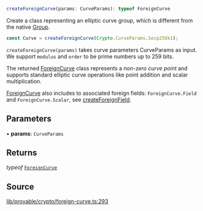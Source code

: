 ```ts
createForeignCurve(params: CurveParams): typeof ForeignCurve
```

Create a class representing an elliptic curve group, which is different from the native [Group](../classes/Group.mdx).

```ts
const Curve = createForeignCurve(Crypto.CurveParams.Secp256k1);
```

`createForeignCurve(params)` takes curve parameters CurveParams as input.
We support `modulus` and `order` to be prime numbers up to 259 bits.

The returned [ForeignCurve](../classes/ForeignCurve.mdx) class represents a _non-zero curve point_ and supports standard
elliptic curve operations like point addition and scalar multiplication.

[ForeignCurve](../classes/ForeignCurve.mdx) also includes to associated foreign fields: `ForeignCurve.Field` and `ForeignCurve.Scalar`, see [createForeignField](createForeignField.mdx).

## Parameters

• **params**: `CurveParams`

## Returns

*typeof* [`ForeignCurve`](../classes/ForeignCurve.mdx)

## Source

[lib/provable/crypto/foreign-curve.ts:293](https://github.com/o1-labs/o1js/blob/fd7bd4b02f4f7cc1057cd423261d70c22275763a/src/lib/provable/crypto/foreign-curve.ts#L293)
